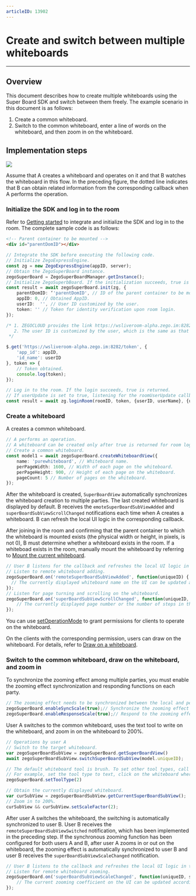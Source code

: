 ```yaml
---
articleID: 13902
---
```


# Create and switch between multiple whiteboards

- - -
## Overview
This document describes how to create multiple whiteboards using the Super Board SDK and switch between them freely. The example scenario in this document is as follows:
1. Create a common whiteboard.
2. Switch to the common whiteboard, enter a line of words on the whiteboard, and then zoom in on the whiteboard.


## Implementation steps
<Frame width="512" height="auto" caption=""><img src="https://doc-media.zego.im/sdk-doc/Pics/WhiteboardView/Superboard_bestpractice_web_EN.png" /></Frame>

Assume that A creates a whiteboard and operates on it and that B watches the whiteboard in this flow. In the preceding figure, the dotted line indicates that B can obtain related information from the corresponding callback when A performs the operation.

### Initialize the SDK and log in to the room
Refer to [Getting started](../quick-start/create-white-board.mdx) to integrate and initialize the SDK and log in to the room. The complete sample code is as follows:

```html
<!-- Parent container to be mounted -->
<div id="parentDomID"></div>
```

```typescript
// Integrate the SDK before executing the following code.
// Initialize ZegoExpressEngine.
const zg = new ZegoExpressEngine(appID, server);
// Obtain the ZegoSuperBoard instance.
zegoSuperBoard = ZegoSuperBoardManager.getInstance();
// Initialize ZegoSuperbBoard. If the initialization succeeds, true is returned for result.
const result = await zegoSuperBoard.init(zg, {
    parentDomID: ‘'parentDomID', // ID of the parent container to be mounted.
    appID: 0, // Obtained AppID.
    userID:  '', // User ID customized by the user.
    token: '' // Token for identity verification upon room login.
});

/* 1. ZEGOCLOUD provides the link https://wsliveroom-alpha.zego.im:8282/token for obtaining the token during the development stage, and the obtained token can be used only in the test environment. In the formal environment, the token must be implemented by developers’ service servers.
   2. The user ID is customized by the user, which is the same as that for logging in to the room.
 */

$.get('https://wsliveroom-alpha.zego.im:8282/token', {
    'app_id': appID,
    'id_name': userID
}, token => {
    // Token obtained.
    console.log(token);
});

// Log in to the room. If the login succeeds, true is returned.
// If userUpdate is set to true, listening for the roomUserUpdate callback is enabled. By default, the listening is disabled.
const result = await zg.loginRoom(roomID, token, {userID, userName}, {userUpdate: true});
```

### Create a whiteboard

A creates a common whiteboard.

```typescript
// A performs an operation.
// A whiteboard can be created only after true is returned for room login in the preceding step.
// Create a common whiteboard.
const model1 = await zegoSuperBoard.createWhiteboardView({
    name: 'purewhiteboard', // Whiteboard name.
    perPageWidth: 1600, // Width of each page on the whiteboard.
    perPageHeight: 900, // Height of each page on the whiteboard.
    pageCount: 5 // Number of pages on the whiteboard.
});
```

After the whiteboard is created, `SuperBoardView` automatically synchronizes the whiteboard creation to multiple parties. The last created whiteboard is displayed by default. B receives the `emoteSuperBoardSubViewAdded` and `superBoardSubViewScrollChanged` notifications each time when A creates a whiteboard. B can refresh the local UI logic in the corresponding callback.
<Warning title="Warning">

After joining in the room and confirming that the parent container to which the whiteboard is mounted exists (the physical width or height, in pixels, is not 0), B must determine whether a whiteboard exists in the room. If a whiteboad exists in the room, manually mount the whiteboard by referring to [Mount the current whiteboard](13902#9).

</Warning>

```typescript
// User B listens for the callback and refreshes the local UI logic in the callback.
// Listen to remote whiteboard adding.
zegoSuperBoard.on('remoteSuperBoardSubViewAdded', function(uniqueID) {
  // The currently displayed whiteboard name on the UI can be updated according to the data in ZegoSuperBoardManager.getInstance().getSuperBoardView().getCurrentSuperBoardSubView().getModel().
});
// Listen for page turning and scrolling on the whiteboard.
zegoSuperBoard.on('superBoardSubViewScrollChanged', function(uniqueID, page, step) {
    // The currently displayed page number or the number of steps in the current animation effect on the UI can be updated according to the parameter information returned in the callback.
});
```

You can use [setOperationMode](@setOperationMode) to grant permissions for clients to operate on the whiteboard.

On the clients with the corresponding permission, users can draw on the whiteboard. For details, refer to [Draw on a whiteboard](../basic-function/sketch.mdx).

### Switch to the common whiteboard, draw on the whiteboard, and zoom in
To synchronize the zooming effect among multiple parties, you must enable the zooming effect synchronization and responding functions on each party.
```typescript
// The zooming effect needs to be synchronized between the local and peer parties.
zegoSuperBoard.enableSyncScale(true);// Synchronize the zooming effect to the other party.
zegoSuperBoard.enableResponseScale(true);// Respond to the zooming effect synchronized from the other party.
```

User A switches to the common whiteboard, uses the text tool to write on the whiteboard, and zoom in on the whiteboard to 200%.
```typescript
// Operations by user A
// Switch to the target whiteboard.
var zegoSuperBoardSubView = zegoSuperBoard.getSuperBoardView()
await zegoSuperBoardSubView.switchSuperBoardSubView(model.uniqueID);

// The default whiteboard tool is brush. To set other tool types, call setToolType.
// For example, set the tool type to text, click on the whiteboard where you want to display the text, and enter the text.
zegoSuperBoard.setToolType(2)

// Obtain the currently displayed whiteboard.
var curSubView = zegoSuperBoardSubView.getCurrentSuperBoardSubView();
// Zoom in to 200%.
curSubView && curSubView.setScaleFactor(2);
```
After user A switches the whiteboard, the switching is automatically synchronized to user B. User B receives the `remoteSuperBoardSubViewSwitched` notification, which has been implemented in the preceding step. If the synchronous zooming function has been configured for both users A and B, after user A zooms in or out on the whiteboard, the zooming effect is automatically synchronized to user B and user B receives the `superBoardSubViewScaleChanged` notification.

```typescript
// User B listens to the callback and refreshes the local UI logic in the callback.
// Listen for remote whiteboard zooming.
zegoSuperBoard.on('superBoardSubViewScaleChanged', function(uniqueID, scale) {
    // The current zooming coefficient on the UI can be updated according to the parameter information returned in the callback.
});
```

